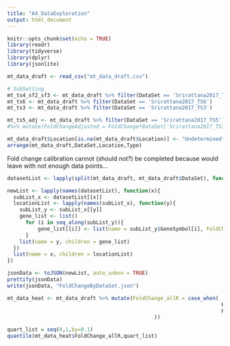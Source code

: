 ```yaml
---
title: "A4_DataExploration"
output: html_document
---
```


```r
knitr::opts_chunk$set(echo = TRUE)
library(readr)
library(tidyverse)
library(dplyr)
library(jsonlite)
```


```r
mt_data_draft <- read_csv("mt_data_draft.csv")
```



```r
# SubSetting
mt_ts4_sf2_sf3 <- mt_data_draft %>% filter(DataSet == 'Srirattana2017_TS4' | DataSet == 'Srirattana2017_SF2'| DataSet ==  'Srirattana2017_SF3')
mt_ts6 <- mt_data_draft %>% filter(DataSet == 'Srirattana2017_TS6')
mt_ts3 <- mt_data_draft %>% filter(DataSet == 'Srirattana2017_TS3')

mt_ts5_adj <- mt_data_draft %>% filter(DataSet == 'Srirattana2017_TS5') %>% mutate(FoldChangeAdj = 1/FoldChange)
#%>% mutate(FoldChangeAdjusted = FoldChange*DataSet['Srirattana2017_TS3'][GeneSymbol])
```

```r
mt_data_draft$Location[is.na(mt_data_draft$Location)] <- "Undetermined"
arrange(mt_data_draft,DataSet,Location,Type)
```


Fold change calibration cannot (should not?) be completed because would leave with not enough data points... 
```r
datasetList <- lapply(split(mt_data_draft, mt_data_draft$DataSet), function(x) split(x, x$Location))
```

```r
newList <- lapply(names(datasetList), function(x){
  subList_x <- datasetList[[x]]
  locationList <- lapply(names(subList_x), function(y){
    subList_y <- subList_x[[y]]
    gene_list <- list()
      for (i in seq_along(subList_y)){
          gene_list[[i]] <- list(name = subList_y$GeneSymbol[i], FoldChange = subList_y$FoldChange[i], Regulation = subList_y$Regulation[i])
      }
    list(name = y, children = gene_list)
  })
  list(name = x, children = locationList)
})
```

```r
jsonData <- toJSON(newList, auto_unbox = TRUE)
prettify(jsonData)
write(jsonData, "FoldChangeByDataSet.json")

```

```r
mt_data_heat <- mt_data_draft %>% mutate(FoldChange_allR = case_when(
                                                                      Regulation == "Down" ~ -1*FoldChange,
                                                                      Regulation == "Up" ~ FoldChange
                                                ))
```

```r
quart_list = seq(0,1,by=0.1)
quantile(mt_data_heat$FoldChange_allR,quart_list)
```


